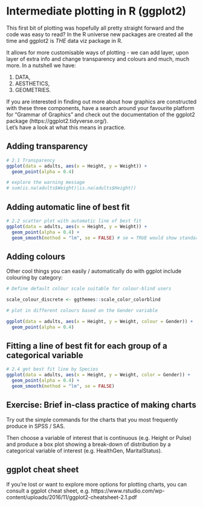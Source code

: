 # Intermediate plotting in R (ggplot2)

This first bit of plotting was hopefully all pretty straight forward and the code was easy to read? In the R universe new packages are created all the time and ggplot2 is *THE* data viz package in R.  

It allows for more customisable ways of plotting -  we can add layer, upon layer of extra info and change transparency and colours and much, much more. In a nutshell we have:

1. DATA, 
2. AESTHETICS, 
3. GEOMETRIES.

If you are interested in finding out more about how graphics are constructed with these three components, have a search around your favourite platform for "Grammar of Graphics" and check out the documentation of the ggplot2 package (https://ggplot2.tidyverse.org/).   
Let's have a look at what this means in practice.

## Adding transparency

```{r, message=FALSE}
# 2.1 Transparency
ggplot(data = adults, aes(x = Height, y = Weight)) +
  geom_point(alpha = 0.4)

# explore the warning message
# sum(is.na(adults$Weight)|is.na(adults$Height))
```

## Adding automatic line of best fit

```{r, message=FALSE, warning= FALSE}
# 2.2 scatter plot with automatic line of best fit
ggplot(data = adults, aes(x = Height, y = Weight)) +
  geom_point(alpha = 0.4) +
  geom_smooth(method = "lm", se = FALSE) # se = TRUE would show standard error bars along the line
```

## Adding colours

Other cool things you can easily / automatically do with ggplot include colouring by category:

```{r}

# Define default colour scale suitable for colour-blind users

scale_colour_discrete <- ggthemes::scale_color_colorblind 
```

```{r, message=FALSE, warning= FALSE}

# plot in different colours based on the Gender variable

ggplot(data = adults, aes(x = Height, y = Weight, colour = Gender)) +
  geom_point(alpha = 0.4)

```

## Fitting a line of best fit for each group of a categorical variable

```{r, message=FALSE, warning= FALSE}

# 2.4 get best fit line by Species
ggplot(data = adults, aes(x = Height, y = Weight, color = Gender)) +
  geom_point(alpha = 0.4) +
  geom_smooth(method = "lm", se = FALSE)

```

## Exercise: Brief in-class practice of making charts 

Try out the simple commands for the charts that you most frequently produce in SPSS / SAS.

Then choose a variable of interest that is continuous (e.g. Height or Pulse)  and produce a box plot showing a break-down of distribution by a categorical variable of interest (e.g. HealthGen, MaritalStatus).

## ggplot cheat sheet

If you're lost or want to explore more options for plotting charts, you can consult a ggplot cheat sheet, e.g. https://www.rstudio.com/wp-content/uploads/2016/11/ggplot2-cheatsheet-2.1.pdf

